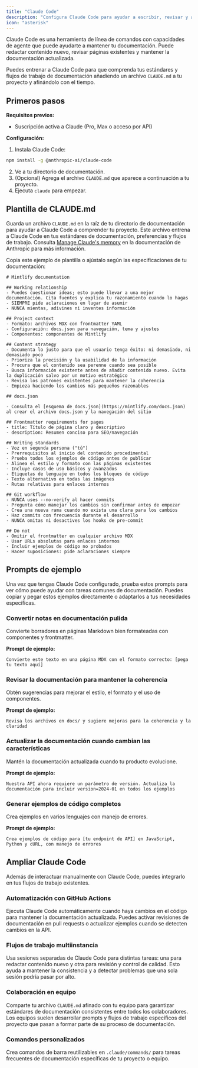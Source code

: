 ```yaml
---
title: "Claude Code"
description: "Configura Claude Code para ayudar a escribir, revisar y actualizar tu documentación"
icon: "asterisk"
---
```


Claude Code es una herramienta de línea de comandos con capacidades de agente que puede ayudarte a mantener tu documentación. Puede redactar contenido nuevo, revisar páginas existentes y mantener la documentación actualizada.

Puedes entrenar a Claude Code para que comprenda tus estándares y flujos de trabajo de documentación añadiendo un archivo `CLAUDE.md` a tu proyecto y afinándolo con el tiempo.

## Primeros pasos

**Requisitos previos:**
- Suscripción activa a Claude (Pro, Max o acceso por API)

**Configuración:**
1. Instala Claude Code:
  ```bash
  npm install -g @anthropic-ai/claude-code
  ```
2. Ve a tu directorio de documentación.
3. (Opcional) Agrega el archivo `CLAUDE.md` que aparece a continuación a tu proyecto.
4. Ejecuta `claude` para empezar.

## Plantilla de CLAUDE.md

Guarda un archivo `CLAUDE.md` en la raíz de tu directorio de documentación para ayudar a Claude Code a comprender tu proyecto. Este archivo entrena a Claude Code en tus estándares de documentación, preferencias y flujos de trabajo. Consulta [Manage Claude's memory](https://docs.anthropic.com/en/docs/claude-code/memory) en la documentación de Anthropic para más información.

Copia este ejemplo de plantilla o ajústalo según las especificaciones de tu documentación:

```mdx
# Mintlify documentation

## Working relationship
- Puedes cuestionar ideas; esto puede llevar a una mejor documentación. Cita fuentes y explica tu razonamiento cuando lo hagas
- SIEMPRE pide aclaraciones en lugar de asumir
- NUNCA mientas, adivines ni inventes información

## Project context
- Formato: archivos MDX con frontmatter YAML
- Configuración: docs.json para navegación, tema y ajustes
- Componentes: componentes de Mintlify

## Content strategy
- Documenta lo justo para que el usuario tenga éxito: ni demasiado, ni demasiado poco
- Prioriza la precisión y la usabilidad de la información
- Procura que el contenido sea perenne cuando sea posible
- Busca información existente antes de añadir contenido nuevo. Evita la duplicación salvo por un motivo estratégico
- Revisa los patrones existentes para mantener la coherencia
- Empieza haciendo los cambios más pequeños razonables

## docs.json

- Consulta el [esquema de docs.json](https://mintlify.com/docs.json) al crear el archivo docs.json y la navegación del sitio

## Frontmatter requirements for pages
- title: Título de página claro y descriptivo
- description: Resumen conciso para SEO/navegación

## Writing standards
- Voz en segunda persona ("tú")
- Prerrequisitos al inicio del contenido procedimental
- Prueba todos los ejemplos de código antes de publicar
- Alinea el estilo y formato con las páginas existentes
- Incluye casos de uso básicos y avanzados
- Etiquetas de lenguaje en todos los bloques de código
- Texto alternativo en todas las imágenes
- Rutas relativas para enlaces internos

## Git workflow
- NUNCA uses --no-verify al hacer commits
- Pregunta cómo manejar los cambios sin confirmar antes de empezar
- Crea una nueva rama cuando no exista una clara para los cambios
- Haz commits con frecuencia durante el desarrollo
- NUNCA omitas ni desactives los hooks de pre-commit

## Do not
- Omitir el frontmatter en cualquier archivo MDX
- Usar URLs absolutas para enlaces internos
- Incluir ejemplos de código no probados
- Hacer suposiciones: pide aclaraciones siempre
```

## Prompts de ejemplo

Una vez que tengas Claude Code configurado, prueba estos prompts para ver cómo puede ayudar con tareas comunes de documentación. Puedes copiar y pegar estos ejemplos directamente o adaptarlos a tus necesidades específicas.

### Convertir notas en documentación pulida
Convierte borradores en páginas Markdown bien formateadas con componentes y frontmatter.

**Prompt de ejemplo:**
```text wrap
Convierte este texto en una página MDX con el formato correcto: [pega tu texto aquí]
```

### Revisar la documentación para mantener la coherencia
Obtén sugerencias para mejorar el estilo, el formato y el uso de componentes.

**Prompt de ejemplo:**
```text wrap
Revisa los archivos en docs/ y sugiere mejoras para la coherencia y la claridad
```

### Actualizar la documentación cuando cambian las características
Mantén la documentación actualizada cuando tu producto evolucione.

**Prompt de ejemplo:**
```text wrap
Nuestra API ahora requiere un parámetro de versión. Actualiza la documentación para incluir version=2024-01 en todos los ejemplos
```

### Generar ejemplos de código completos
Crea ejemplos en varios lenguajes con manejo de errores.

**Prompt de ejemplo:**
```text wrap
Crea ejemplos de código para [tu endpoint de API] en JavaScript, Python y cURL, con manejo de errores
```

## Ampliar Claude Code

Además de interactuar manualmente con Claude Code, puedes integrarlo en tus flujos de trabajo existentes.

### Automatización con GitHub Actions
Ejecuta Claude Code automáticamente cuando haya cambios en el código para mantener la documentación actualizada. Puedes activar revisiones de documentación en pull requests o actualizar ejemplos cuando se detecten cambios en la API.

### Flujos de trabajo multiinstancia
Usa sesiones separadas de Claude Code para distintas tareas: una para redactar contenido nuevo y otra para revisión y control de calidad. Esto ayuda a mantener la consistencia y a detectar problemas que una sola sesión podría pasar por alto.

### Colaboración en equipo
Comparte tu archivo `CLAUDE.md` afinado con tu equipo para garantizar estándares de documentación consistentes entre todos los colaboradores. Los equipos suelen desarrollar prompts y flujos de trabajo específicos del proyecto que pasan a formar parte de su proceso de documentación.

### Comandos personalizados
Crea comandos de barra reutilizables en `.claude/commands/` para tareas frecuentes de documentación específicas de tu proyecto o equipo.
